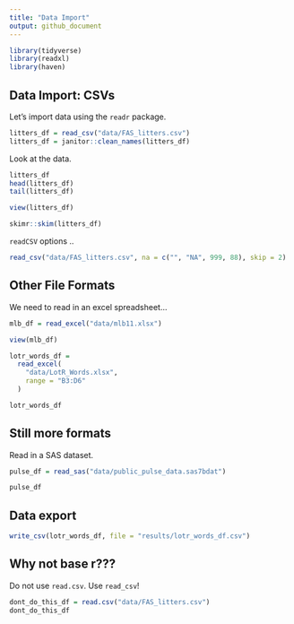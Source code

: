 ```yaml
---
title: "Data Import"
output: github_document
---
```


```r
library(tidyverse)
library(readxl)
library(haven)
```

## Data Import: CSVs

Let's import data using the `readr` package.
```r
litters_df = read_csv("data/FAS_litters.csv")
litters_df = janitor::clean_names(litters_df)
```

Look at the data. 
```r
litters_df
head(litters_df)
tail(litters_df)
```


```r
view(litters_df)
```

```r
skimr::skim(litters_df)
```

`readCSV` options ..

```r
read_csv("data/FAS_litters.csv", na = c("", "NA", 999, 88), skip = 2)
```

## Other File Formats
We need to read in an excel spreadsheet...

```r
mlb_df = read_excel("data/mlb11.xlsx")
```

```r
view(mlb_df)

```

```r
lotr_words_df = 
  read_excel(
    "data/LotR_Words.xlsx",
    range = "B3:D6"
  )

lotr_words_df
```

## Still more formats

Read in a SAS dataset.

```r
pulse_df = read_sas("data/public_pulse_data.sas7bdat")

pulse_df
```

## Data export 

```r
write_csv(lotr_words_df, file = "results/lotr_words_df.csv")
```

## Why not base r???
Do not use `read.csv`. Use `read_csv`! 
```r
dont_do_this_df = read.csv("data/FAS_litters.csv")
dont_do_this_df
```


